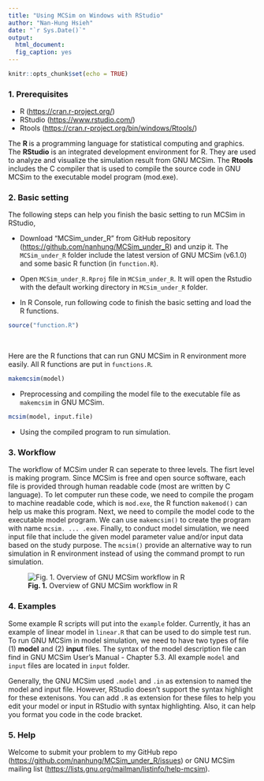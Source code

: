 ```yaml
---
title: "Using MCSim on Windows with RStudio"
author: "Nan-Hung Hsieh"
date: "`r Sys.Date()`"
output: 
  html_document:
  fig_caption: yes  
---
```


```r
knitr::opts_chunk$set(echo = TRUE)
```

### 1. Prerequisites
- R (<https://cran.r-project.org/>)  
- RStudio (<https://www.rstudio.com/>)  
- Rtools (<https://cran.r-project.org/bin/windows/Rtools/>)  

The **R **is a programming language for statistical computing and graphics. The **RStudio** is an integrated development environment for R. They are used to analyze and visualize the simulation result from GNU MCSim. The **Rtools** includes the C compiler that is used to compile the source code in GNU MCSim to the executable model program (mod.exe).  

### 2. Basic setting

The following steps can help you finish the basic setting to run MCSim in RStudio,

- Download "MCSim_under_R" from GitHub repository (<https://github.com/nanhung/MCSim_under_R>) and unzip it. The `MCSim_under_R` folder include the latest version of GNU MCSim (v6.1.0) and some basic R function (in `function.R`). 

- Open `MCSim_under_R.Rproj` file in `MCSim_under_R`. It will open the Rstudio with the default working directory in `MCSim_under_R` folder. 

- In R Console, run following code to finish the basic setting and load the R functions. 

```r
source("function.R")
```

</br>

Here are the R functions that can run GNU MCSim in R environment more easily. All R functions are put in `functions.R`.

```r
makemcsim(model)
```

- Preprocessing and compiling the model file to the executable file as `makemcsim` in GNU MCSim.

```r
mcsim(model, input.file)
```

- Using the compiled program to run simulation. 

### 3. Workflow

The workflow of MCSim under R can seperate to three levels. The fisrt level is making program. Since MCSim is free and open source software, each file is provided through human readable code (most are written by C language). To let computer run these code, we need to compile the progam to machine readable code, which is `mod.exe`, the R function `makemod()` can help us make this program. Next, we need to compile the model code to the executable model program. We can use `makemcsim()` to create the program with name `mcsim. ... .exe`. Finally, to conduct model simulation, we need input file that include the given model parameter value and/or input data based on the study purpose. The `mcsim()` provide an alternative way to run simulation in R environment instead of using the command prompt to run simulation. 

![**Fig. 1.** Overview of GNU MCSim workflow in R ](https://raw.githubusercontent.com/nanhung/MCSim_under_R/master/doc/fig/flowchart.png)


### 4. Examples

Some example R scripts will put into the `example` folder. Currently, it has an example of linear model in `linear.R` that can be used to do simple test run. To run GNU MCSim in model simulation, we need to have two types of file (1) **model** and (2) **input** files. The syntax of the model description file can find in GNU MCSim User's Manual - Chapter 5.3. All example `model` and `input` files are located in `input` folder.

Generally, the GNU MCSim used `.model` and `.in` as extension to named the model and input file. However, RStudio doesn't support the syntax highlight for these extenisons. You can add `.R` as extension for these files to help you edit your model or input in RStudio with syntax highlighting. Also, it can help you format you code in the code bracket.


### 5. Help

Welcome to submit your problem to my GitHub repo (<https://github.com/nanhung/MCSim_under_R/issues>) or GNU MCSim mailing list (<https://lists.gnu.org/mailman/listinfo/help-mcsim>).

